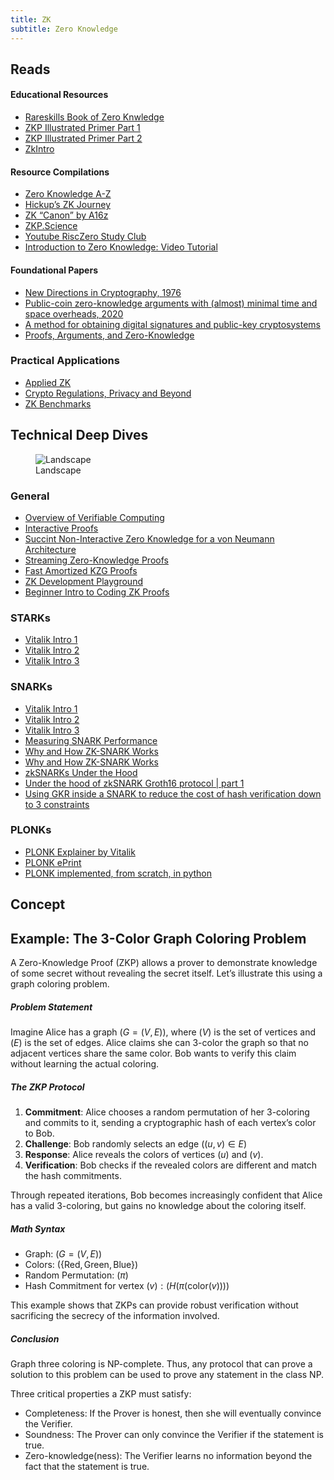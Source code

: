 ```yaml
---
title: ZK
subtitle: Zero Knowledge
---
```


## Reads

#### **Educational Resources**

- [Rareskills Book of Zero Knwledge](https://www.rareskills.io/zk-book)
- [ZKP Illustrated Primer Part 1](https://blog.cryptographyengineering.com/2014/11/27/zero-knowledge-proofs-illustrated-primer/)
- [ZKP Illustrated Primer Part 2](https://blog.cryptographyengineering.com/2017/01/21/zero-knowledge-proofs-an-illustrated-primer-part-2/)
- [ZkIntro](https://zkintro.com/articles/friendly-introduction-to-zero-knowledge)

#### **Resource Compilations**

- [Zero Knowledge A-Z](https://graph.org/ZK-SNARKs-VS-ZK-STARKs-01-10)
- [Hickup's ZK Journey](https://sunrise-clerk-234.notion.site/Hickup-s-ZK-Journey-affa9ce9cdf44a33b3549c37f908521a)
- [ZK "Canon" by A16z](https://a16zcrypto.com/zero-knowledge-canon/)
- [ZKP.Science](https://zkp.science/)
- [Youtube RiscZero Study Club](https://www.youtube.com/watch?v=v4HIwaqmIxk&list=PLcPzhUaCxlCirUkJY0ltpjdtzWcz5U_6y&index=3)
- [Introduction to Zero Knowledge: Video Tutorial](https://www.youtube.com/watch?v=6uGimDYZPMw&list=PL8Vt-7cSFnw29cLUVqAIuMlg1QJ-szV0K&index=1)

#### **Foundational Papers**

- [New Directions in Cryptography, 1976](https://t.co/xqjkEf7TEV)
- [Public-coin zero-knowledge arguments with (almost) minimal time and space overheads, 2020](https://t.co/odrV7LZdIy)
- [A method for obtaining digital signatures and public-key cryptosystems](https://people.csail.mit.edu/rivest/Rsapaper.pdf)
- [Proofs, Arguments, and Zero-Knowledge](https://people.cs.georgetown.edu/jthaler/ProofsArgsAndZK.pdf)

### Practical Applications

- [Applied ZK](https://t.co/6TvEniH6kA)
- [Crypto Regulations, Privacy and Beyond](https://web3-with-a16z.simplecast.com/episodes/crypto-regulations-sanctions-compliance-aml-ofac-news-explained)
- [ZK Benchmarks](https://www.zk-bench.org/)

## Technical Deep Dives

![Landscape](https://vitalik.eth.limo/images/plonk-files/Tradeoffs.png)

### General

- [Overview of Verifiable Computing](https://t.co/nkwNAjnRr6)
- [Interactive Proofs](https://t.co/xPBWXvKwbY)
- [Succint Non-Interactive Zero Knowledge for a von Neumann Architecture](https://eprint.iacr.org/2013/879.pdf)
- [Streaming Zero-Knowledge Proofs](https://arxiv.org/abs/2301.02161)
- [Fast Amortized KZG Proofs](https://eprint.iacr.org/2023/033.pdf)
- [ZK Development Playground](https://zkrepl.dev/)
- [Beginner Intro to Coding ZK Proofs](https://dev.to/spalladino/a-beginners-intro-to-coding-zero-knowledge-proofs-c56)

### STARKs

- [Vitalik Intro 1](https://vitalik.ca/general/2017/11/09/starks_part_1.html)
- [Vitalik Intro 2](https://vitalik.ca/general/2017/11/22/starks_part_2.html)
- [Vitalik Intro 3](https://vitalik.ca/general/2018/07/21/starks_part_3.html)

### SNARKs

- [Vitalik Intro 1](https://medium.com/@VitalikButerin/quadratic-arithmetic-programs-from-zero-to-hero-f6d558cea649)
- [Vitalik Intro 2](https://medium.com/@VitalikButerin/exploring-elliptic-curve-pairings-c73c1864e627)
- [Vitalik Intro 3](https://medium.com/@VitalikButerin/zk-snarks-under-the-hood-b33151a013f6)
- [Measuring SNARK Performance](https://t.co/tXwTlfEi5g)
- [Why and How ZK-SNARK Works](https://arxiv.org/abs/1906.07221)
- [Why and How ZK-SNARK Works](https://arxiv.org/abs/1906.07221)
- [zkSNARKs Under the Hood](https://github.com/tarassh/zkSNARK-under-the-hood/tree/main)
- [Under the hood of zkSNARK Groth16 protocol | part 1](https://medium.com/coinmonks/under-the-hood-of-zksnark-groth16-protocol-2843b0d1558b)
- [Using GKR inside a SNARK to reduce the cost of hash verification down to 3 constraints](https://ethresear.ch/t/using-gkr-inside-a-snark-to-reduce-the-cost-of-hash-verification-down-to-3-constraints/7550/3)


### PLONKs

- [PLONK Explainer by Vitalik](https://vitalik.ca/general/2019/09/22/plonk.html)
- [PLONK ePrint](https://eprint.iacr.org/2019/953.pdf)
- [PLONK implemented, from scratch, in python](https://github.com/tarassh/zkSNARK-under-the-hood/blob/main/plonk2.ipynb)

## Concept

## **Example: The 3-Color Graph Coloring Problem**

A Zero-Knowledge Proof (ZKP) allows a prover to demonstrate knowledge of some secret without revealing the secret itself. Let's illustrate this using a graph coloring problem.

##### **Problem Statement**
Imagine Alice has a graph $(G = (V, E))$, where $(V)$ is the set of vertices and $(E)$ is the set of edges. Alice claims she can 3-color the graph so that no adjacent vertices share the same color. Bob wants to verify this claim without learning the actual coloring.

##### **The ZKP Protocol**
1. **Commitment**: Alice chooses a random permutation of her 3-coloring and commits to it, sending a cryptographic hash of each vertex's color to Bob.
2. **Challenge**: Bob randomly selects an edge $((u, v) \in E)$
3. **Response**: Alice reveals the colors of vertices $(u)$ and $(v)$.
4. **Verification**: Bob checks if the revealed colors are different and match the hash commitments.

Through repeated iterations, Bob becomes increasingly confident that Alice has a valid 3-coloring, but gains no knowledge about the coloring itself.

##### **Math Syntax**
- Graph: $(G = (V, E))$
- Colors: $(\{ \text{Red}, \text{Green}, \text{Blue} \})$
- Random Permutation: $(\pi)$
- Hash Commitment for vertex $(v): ( H(\pi(\text{color}(v))) )$

This example shows that ZKPs can provide robust verification without sacrificing the secrecy of the information involved.

##### **Conclusion**

Graph three coloring is NP-complete. Thus, any protocol that can prove a solution to this problem can be used to prove any statement in the class NP.

Three critical properties a ZKP must satisfy:

- Completeness: If the Prover is honest, then she will eventually convince the Verifier.
- Soundness: The Prover can only convince the Verifier if the statement is true.
- Zero-knowledge(ness): The Verifier learns no information beyond the fact that the statement is true.